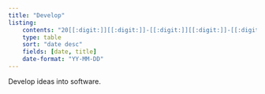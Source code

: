 ```yaml
---
title: "Develop"
listing:
    contents: "20[[:digit:]][[:digit:]]-[[:digit:]][[:digit:]]-[[:digit:]][[:digit:]]-*.ipynb"
    type: table
    sort: "date desc"
    fields: [date, title]
    date-format: "YY-MM-DD"
---
```


Develop ideas into software. 

